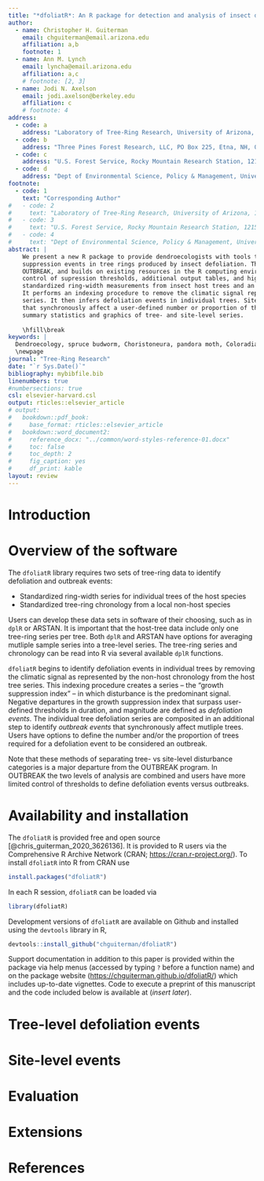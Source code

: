 ```yaml
---
title: "*dfoliatR*: An R package for detection and analysis of insect defoliation signals in tree rings"
author:
  - name: Christopher H. Guiterman
    email: chguiterman@email.arizona.edu
    affiliation: a,b
    footnote: 1
  - name: Ann M. Lynch
    email: lyncha@email.arizona.edu
    affiliation: a,c
    # footnote: [2, 3]
  - name: Jodi N. Axelson
    email: jodi.axelson@berkeley.edu
    affiliation: c
    # footnote: 4
address:
  - code: a
    address: "Laboratory of Tree-Ring Research, University of Arizona, 1215 E Lowell St. Box 210045, Tucson, AZ, 85721"
  - code: b
    address: "Three Pines Forest Research, LLC, PO Box 225, Etna, NH, 03750"
  - code: c
    address: "U.S. Forest Service, Rocky Mountain Research Station, 1215 E Lowell St. Box 210045, Tucson, AZ, 85721"
  - code: d
    address: "Dept of Environmental Science, Policy & Management, University of California, Berkeley, Berkeley, CA 94720"
footnote:
  - code: 1
    text: "Corresponding Author"
#   - code: 2
#     text: "Laboratory of Tree-Ring Research, University of Arizona, 1215 E Lowell St. Box 210045, Tucson, AZ, 85721"
#   - code: 3
#     text: "U.S. Forest Service, Rocky Mountain Research Station, 1215 E Lowell St. Box 210045, Tucson, AZ, 85721"
#   - code: 4
#     text: "Dept of Environmental Science, Policy & Management, University of California, Berkeley, Berkeley, CA 94720"
abstract: |
    We present a new R package to provide dendroecologists with tools to identify, quantify, analyze, and visualize growth
    suppression events in tree rings produced by insect defoliation. The 'dfoliatR' library is based on the Fortran V program 
    OUTBREAK, and builds on existing resources in the R computing environment. 'dfoliatR' expands on OUTBREAK to provide greater
    control of supression thresholds, additional output tables, and high-quality graphics. To use 'dfoliatR' requires 
    standardized ring-width measurements from insect host trees and an indexed tree-ring chronology from local non-host trees. 
    It performs an indexing procedure to remove the climatic signal represented in the non-host chronology from the host-tree
    series. It then infers defoliation events in individual trees. Site-level analyses identify outbreak events
    that synchronously affect a user-defined number or proportion of the host trees. Functions are available for
    summary statistics and graphics of tree- and site-level series. 
    
    \hfill\break
keywords: |
  Dendroecology, spruce budworm, Choristoneura, pandora moth, Coloradia pandora Blake, larch-bud-moth
  \newpage
journal: "Tree-Ring Research"
date: "`r Sys.Date()`"
bibliography: mybibfile.bib
linenumbers: true
#numbersections: true
csl: elsevier-harvard.csl
output: rticles::elsevier_article
# output:
#   bookdown::pdf_book:
#     base_format: rticles::elsevier_article
#   bookdown::word_document2:
#     reference_docx: "../common/word-styles-reference-01.docx"
#     toc: false
#     toc_depth: 2
#     fig_caption: yes
#     df_print: kable
layout: review
---
```



Introduction
==========================


Overview of the software
==========================

The `dfoliatR` library requires two sets of tree-ring data to identify defoliation and outbreak events:

* Standardized ring-width series for individual trees of the host species
*	Standardized tree-ring chronology from a local non-host species

Users can develop these data sets in software of their choosing, such as in `dplR` or ARSTAN. It is important that the host-tree data include only one tree-ring series per tree. Both `dplR` and ARSTAN have options for averaging mutliple sample series into a tree-level series. The tree-ring series and chronology can be read into R via several available `dplR` functions. 

`dfoliatR` begins to identify defoliation events in individual trees by removing the climatic signal as represented by the non-host chronology from the host tree series. This indexing procedure creates a series -- the "growth suppression index" -- in which disturbance is the predominant signal. Negative departures in the growth suppression index that surpass user-defined thresholds in duration, and magnitude are defined as *defoliation events*. The individual tree defoliation series are composited in an additional step to identify *outbreak events* that synchronously affect mutliple trees. Users have options to define the number and/or the proportion of trees required for a defoliation event to be considered an outbreak. 

Note that these methods of separating tree- vs site-level disturbance categories is a major departure from the OUTBREAK program. In OUTBREAK the two levels of analysis are combined and users have more limited control of thresholds to define defoliation events versus outbreaks. 
 

Availability and installation
==========================

The `dfoliatR` is provided free and open source [@chris_guiterman_2020_3626136]. It is provided to R users via the Comprehensive R Archive Network (CRAN; [https://cran.r-project.org/](https://cran.r-project.org/)). To install `dfoliatR` into R from CRAN use

```r
install.packages("dfoliatR")
```

In each R session, `dfoliatR` can be loaded via

```r
library(dfoliatR)
```

Development versions of `dfoliatR` are available on Github and installed using the `devtools` library in R,

```r
devtools::install_github("chguiterman/dfoliatR")
```

Support documentation in addition to this paper is provided within the package via help menus (accessed by typing `?` before a function name) and on the package website ([https://chguiterman.github.io/dfoliatR/](https://chguiterman.github.io/dfoliatR/)) which includes up-to-date vignettes. Code to execute a preprint of this manuscript and the code included below is available at (*insert later*).


Tree-level defoliation events
==========================


Site-level events
==========================

Evaluation
==========================

Extensions
==========================



References {#references .unnumbered}
==========================
